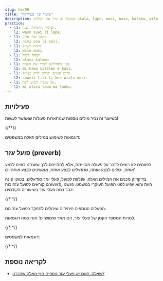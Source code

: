 ```yaml
---
slug: he/09
title: "שיעור 9: פעילויות"
description: בשיעור זה נכיר את המילים utala, lape, musi, nasa, kalama, wile, ken, alasa!
practice:
  - l1: הציפור החמודה ישנה.
    l2: waso suwi li lape.
  - l1: השם שלו ארוך.
    l2: nimi ona li suli.
  - l1: לרצות לשחק
    l2: wile musi
  - l1: לנסות לשיר
    l2: alasa kalama
  - l1: אני מתחיל/ה לצייר את הצמח.
    l2: mi kama sitelen e kasi.
  - l1: גורים קטנים יכולים לריב בצחוק.
    l2: soweli lili li ken utala musi.
  - l1: אני מנסה לנסוע לסין.
    l2: mi alasa tawa ma Sonko.
---
```




## פעילויות

בשיעור זה נכיר מילים נוספות שמתארות פעולות שאפשר לעשות!

<List>
  <Word sl="utala" m="לתקוף, להילחם" />
  <Word sl="lape" m="לישון, לנוח" />
  <Word sl="kalama" m="צליל; להשמיע צליל" />
  <Word sl="musi" m="להנות, מהנה; מצחיק, מעניין" />
  <Word sl="nasa" m="מוזר, חריג, מטופש, שיכור" />
  {/*<Word sl="lipu" m="ניייר, כרטיס, ספר, אתר אינטרנט, משהו שטוח שיש עליו 󱥡 מידע" />*/}
</List>

דוגמאות לשימוש במילים האלה במשפטים:

<List>
  <Sentence sl="soweli li utala e jan." m="החיה תקפה מישהו." />
  <Sentence sl="sina lape lon tomo." m="את/ה ישן/ה בבית." />
  <Sentence sl="nimi ona li nasa tawa mi." m="השם שלו/שלה מוזר בעיניי." />
  <Sentence
    sl="jan lili li musi tan kalama."
    m="הילד נהנה מהקולות."
  />
</List>

## פועל עזר (preverb)

לפעמים לא רוצים לדבר על פעולה מסויימת, אלא להתייחס לכך שאנחנו _רוצים_ לבצע אותה, _יכולים_ לבצע אותה, _מתחילים_ לבצע אותה, _ממשיכים_ לבצע אותה וכו'.

בדיקדוק מכנים את המילים האלה, שנלוות לפועל, _פעלי עזר מודאלים_. בטוקי פונה קוראים לפועל עזה כזה _preverb_, היות והוא יופיע _לפני_ הפועל העיקרי במשפט. פגשנו כבר כמה פעלי עזר בשיעורים הקודמים:

<List>
  <Word sl="kama" m="להתחיל לבצע את הפעולה או להפוך למשהו שקשור בפעולה" />
  <Word sl="awen" m="להמשיך לבצע את הפעולה" />
  {/* <Word sl="sona" m="לדעת איך לבצע את הפעולה" /> */}
</List>

הפעלים הנוספים היחידים שיכולים לתפקד כפועל עזר הם: 

<List>
  <Word sl="wile" m="לרצות לבצע את הפעולה" />
  <Word sl="ken" m="להיות מסוגל לבצע את הפעולה" />
  <Word sl="alasa" m="לנסות לבצע את הפעולה" />
</List>

למרות המספר הקטן של פעלי עזר, הם מאד שימושיים! הנה כמה דוגמאות.

<List>
  <Word sl="wile lape" m="לרצות לישון" />
  <Word sl="awen pona" m="להמשיך להיות טוב" />
  <Word sl="kama sona" m="ללמוד (להפוך לידען)" />
  {/* <Word sl="sona sitelen" m="לדעת לצייר" /> */}
  <Word sl="alasa kama wawa" m="לנסות להפוך לחזק" />
</List>

דוגמאות למשפטים:

<List>
  <Sentence sl="waso lili li wile lape." m="הציפור הקטנה רוצה לישון." />
  {/* <Sentence sl="jan li sona moku e kasi." m="אנשים יודעים איך לאכול צמחים." /> */}
  <Sentence sl="mi kama sona e toki pona." m="אני לומד טוקי פונה." />
  <Sentence sl="sina alasa tawa ma Tosi." m="אתה מנסה לנסוע לגרמניה." />
  <Sentence
    sl="toki ona li awen nasa tawa mi."
    m="הדברים שהוא אמר עדין מוזרים בעיניי."
  />
</List>

<Practice exercises={frontmatter.practice} />

## לקריאה נוספת
* [שאלה: האם יש פעלי עזר נוספים חוץ מאלה שהכרנו?](/he/more-preverbs)

